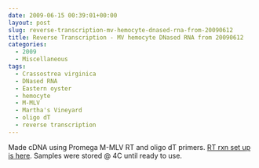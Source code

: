 ```yaml
---
date: 2009-06-15 00:39:01+00:00
layout: post
slug: reverse-transcription-mv-hemocyte-dnased-rna-from-20090612
title: Reverse Transcription - MV hemocyte DNased RNA from 20090612
categories:
  - 2009
  - Miscellaneous
tags:
  - Crassostrea virginica
  - DNased RNA
  - Eastern oyster
  - hemocyte
  - M-MLV
  - Martha's Vineyard
  - oligo dT
  - reverse transcription
---
```


Made cDNA using Promega M-MLV RT and oligo dT primers. [RT rxn set up is here](https://eagle.fish.washington.edu/Arabidopsis/Notebook%20Workup%20Files/20090614-01.jpg). Samples were stored @ 4C until ready to use.
